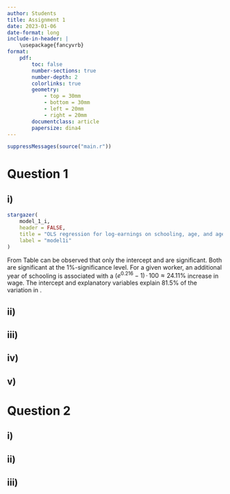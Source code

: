 ```yaml
---
author: Students
title: Assignment 1
date: 2023-01-06
date-format: long
include-in-header: |
    \usepackage{fancyvrb}
format:
    pdf:
        toc: false
        number-sections: true
        number-depth: 2
        colorlinks: true
        geometry:
            - top = 30mm
            - bottom = 30mm
            - left = 20mm
            - right = 20mm
        documentclass: article
        papersize: dina4
---
```


```r

suppressMessages(source("main.r"))

```


# Question 1

## i)

```r

stargazer(
    model_1_i,
    header = FALSE,
    title = "OLS regression for log-earnings on schooling, age, and age squared." ,
    label = "model1i"
)

```

From Table \ref{model1i} can be observed that only the intercept and \verb+schooling+ are significant. 
Both are significant at the $1\%$-significance level.
For a given worker, an additional year of schooling is associated with a $(e^{0.216} - 1)\,\cdot\,100 \approx 24.11\%$ increase in wage.
The intercept and explanatory variables explain $81.5\%$ of the variation in \verb+logwage+.

## ii)

## iii)

<!-- "you need to have a variable that explains why they are in the sample but not why they are getting higher wages" -> use economic theory (assumptions); cannot use t-tests on coefficients on SELECTED SAMPLE -->
<!-- maybe provide some counterarguments to exclusion restriction  -->

## iv)

## v)

# Question 2

## i)

## ii)

## iii)